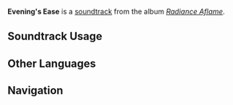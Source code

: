 {{Stub}}
{{Soundtrack Infobox
|image          = Radiance Aflame.png
|album          = Radiance Aflame
|disc           = 1
|number         = 04
|featured       = 
|featured2      = 
|featured3      = 
|featured_disc  = 
|featured_disc2 = 
|featured_disc3 = 
|youtube_id     = 
|spotify_id     = 556BghQwe9gnkHnzpGiP8u
|previous       = Strength in Motion
|next           = Soil of Bright Flame
}}
'''Evening's Ease''' is a [[soundtrack]] from the album ''[[Radiance Aflame]]''.

==Soundtrack Usage==
{{Soundtrack Usage
|location = "Collective of Plenty"//night
|quest = 
|domain = 
|eventgameplay = 
|special_displayed = 
|special = 
|teapot = 
|mediaoriginal = 
}}
<!--
==Other Arrangements==
{{Files by Category Gallery|Media Using an Unreleased Arrangement of {{subst:#titleparts:{{subst:PAGENAME}}}} Soundtrack}}
-->
<!--
==Production Credits==
{| class="wikitable"
! Position
! Staff<ref>NetEase Cloud Music: [https://music.163.com/#/song?id=NUMBER TITLE {{zh|}}]</ref>
|-
!
| ({{zh|}})
|}
|}
-->
<!--
==Gallery==
<gallery>
</gallery>
-->

==Other Languages==
{{Other Languages
|en       = Evening's Ease
|zhs      = 晚间畅惬
|zhs_rm   = 
|zht      = 
|zht_rm   = 
|zh_tl    = 
|ja       = 夜の安らぎ
|ja_rm    = 
|ja_tl    = 
}}
<!--
==References==
{{Reflist}}
-->

==Navigation==
{{Soundtrack Navbox|Radiance Aflame}}